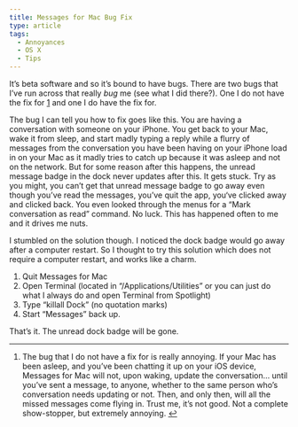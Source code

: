 ```yaml
---
title: Messages for Mac Bug Fix
type: article
tags:
  - Annoyances
  - OS X
  - Tips
---
```


It’s beta software and so it’s bound to have bugs. There are two bugs that I’ve run across that really _bug_ me (see what I did there?). One I do not have the fix for [1](#fn:unfixedbug) and one I do have the fix for.

The bug I can tell you how to fix goes like this. You are having a conversation with someone on your iPhone. You get back to your Mac, wake it from sleep, and start madly typing a reply while a flurry of messages from the conversation you have been having on your iPhone load in on your Mac as it madly tries to catch up because it was asleep and not on the network. But for some reason after this happens, the unread message badge in the dock never updates after this. It gets stuck. Try as you might, you can’t get that unread message badge to go away even though you’ve read the messages, you’ve quit the app, you‘ve clicked away and clicked back. You even looked through the menus for a “Mark conversation as read” command. No luck. This has happened often to me and it drives me nuts.

I stumbled on the solution though. I noticed the dock badge would go away after a computer restart. So I thought to try this solution which does not require a computer restart, and works like a charm.

1.  Quit Messages for Mac
2.  Open Terminal (located in “/Applications/Utilities” or you can just do what I always do and open Terminal from Spotlight)
3.  Type “killall Dock” (no quotation marks)
4.  Start “Messages” back up.

That’s it. The unread dock badge will be gone.

* * *

1.  The bug that I do not have a fix for is really annoying. If your Mac has been asleep, and you’ve been chatting it up on your iOS device, Messages for Mac will not, upon waking, update the conversation… until you’ve sent a message, to anyone, whether to the same person who’s conversation needs updating or not. Then, and only then, will all the missed messages come flying in. Trust me, it’s not good. Not a complete show-stopper, but extremely annoying. [↩](#fnref:unfixedbug)
